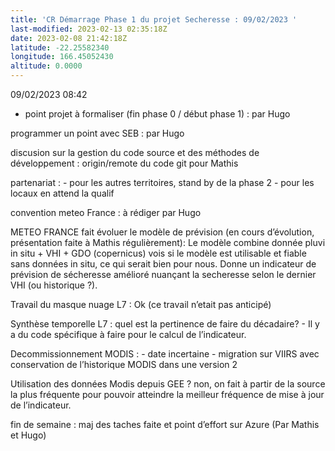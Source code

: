 ```yaml
---
title: 'CR Démarrage Phase 1 du projet Secheresse : 09/02/2023 '
last-modified: 2023-02-13 02:35:18Z
date: 2023-02-08 21:42:18Z
latitude: -22.25582340
longitude: 166.45052430
altitude: 0.0000
---
```


09/02/2023 08:42

- point projet à formaliser (fin phase 0 / début phase 1) : par Hugo 

programmer un point avec SEB : par Hugo 

discusion sur la gestion du code source et des méthodes de développement : origin/remote du code git pour Mathis 

partenariat : 
- pour les autres territoires, stand by de la phase 2
- pour les locaux en attend la qualif


convention meteo France : à rédiger par Hugo

METEO FRANCE fait évoluer le modèle de prévision (en cours d'évolution, présentation faite à Mathis régulièrement): Le modèle combine donnée pluvi in situ + VHI + GDO (copernicus)
vois si le modèle est utilisable et fiable sans données in situ, ce qui serait bien pour nous.
Donne un indicateur de prévision de sécheresse amélioré nuançant la secheresse selon le dernier VHI (ou historique ?).


Travail du masque nuage L7 : Ok (ce travail n'etait pas anticipé)

Synthèse temporelle L7 : quel est la pertinence de faire du décadaire?
- Il y a du code spécifique à faire pour le calcul de l'indicateur.


Decommissionnement MODIS :
- date incertaine
- migration sur VIIRS avec conservation de l'historique MODIS dans une version 2

Utilisation des données Modis depuis GEE ? non, on fait à partir de la source la plus fréquente pour pouvoir atteindre la meilleur fréquence de mise à jour de l'indicateur.

fin de semaine : maj des taches faite et point d'effort sur Azure (Par Mathis et Hugo)

